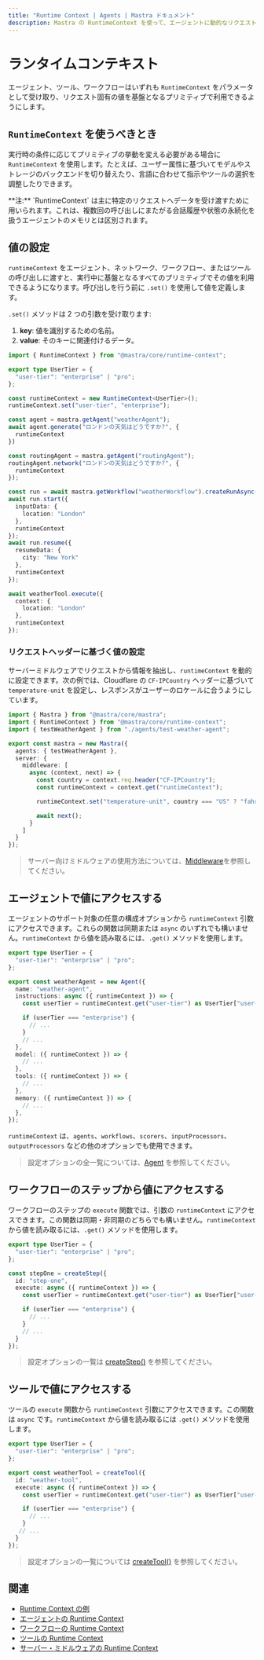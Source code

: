 ```yaml
---
title: "Runtime Context | Agents | Mastra ドキュメント"
description: Mastra の RuntimeContext を使って、エージェントに動的なリクエスト単位の設定を提供する方法を学びましょう。
---
```




# ランタイムコンテキスト

エージェント、ツール、ワークフローはいずれも `RuntimeContext` をパラメータとして受け取り、リクエスト固有の値を基盤となるプリミティブで利用できるようにします。

## `RuntimeContext` を使うべきとき

実行時の条件に応じてプリミティブの挙動を変える必要がある場合に `RuntimeContext` を使用します。たとえば、ユーザー属性に基づいてモデルやストレージのバックエンドを切り替えたり、言語に合わせて指示やツールの選択を調整したりできます。

<Callout>
  **注:** `RuntimeContext` は主に特定のリクエストへデータを受け渡すために用いられます。これは、複数回の呼び出しにまたがる会話履歴や状態の永続化を扱うエージェントのメモリとは区別されます。
</Callout>

## 値の設定

`runtimeContext` をエージェント、ネットワーク、ワークフロー、またはツールの呼び出しに渡すと、実行中に基盤となるすべてのプリミティブでその値を利用できるようになります。呼び出しを行う前に `.set()` を使用して値を定義します。

`.set()` メソッドは 2 つの引数を受け取ります:

1. **key**: 値を識別するための名前。
2. **value**: そのキーに関連付けるデータ。

```typescript showLineNumbers
import { RuntimeContext } from "@mastra/core/runtime-context";

export type UserTier = {
  "user-tier": "enterprise" | "pro";
};

const runtimeContext = new RuntimeContext<UserTier>();
runtimeContext.set("user-tier", "enterprise");

const agent = mastra.getAgent("weatherAgent");
await agent.generate("ロンドンの天気はどうですか?", {
  runtimeContext
})

const routingAgent = mastra.getAgent("routingAgent");
routingAgent.network("ロンドンの天気はどうですか?", {
  runtimeContext
});

const run = await mastra.getWorkflow("weatherWorkflow").createRunAsync();
await run.start({
  inputData: {
    location: "London"
  },
  runtimeContext
});
await run.resume({
  resumeData: {
    city: "New York"
  },
  runtimeContext
});

await weatherTool.execute({
  context: {
    location: "London"
  },
  runtimeContext
});
```


### リクエストヘッダーに基づく値の設定

サーバーミドルウェアでリクエストから情報を抽出し、`runtimeContext` を動的に設定できます。次の例では、Cloudflare の `CF-IPCountry` ヘッダーに基づいて `temperature-unit` を設定し、レスポンスがユーザーのロケールに合うようにしています。

```typescript filename="src/mastra/index.ts" showLineNumbers copy
import { Mastra } from "@mastra/core/mastra";
import { RuntimeContext } from "@mastra/core/runtime-context";
import { testWeatherAgent } from "./agents/test-weather-agent";

export const mastra = new Mastra({
  agents: { testWeatherAgent },
  server: {
    middleware: [
      async (context, next) => {
        const country = context.req.header("CF-IPCountry");
        const runtimeContext = context.get("runtimeContext");

        runtimeContext.set("temperature-unit", country === "US" ? "fahrenheit" : "celsius");

        await next();
      }
    ]
  }
});
```

> サーバー向けミドルウェアの使用方法については、[Middleware](../server-db/middleware.mdx)を参照してください。


## エージェントで値にアクセスする

エージェントのサポート対象の任意の構成オプションから `runtimeContext` 引数にアクセスできます。これらの関数は同期または `async` のいずれでも構いません。`runtimeContext` から値を読み取るには、`.get()` メソッドを使用します。

```typescript {7-8,15,18,21} filename="src/mastra/agents/weather-agent.ts" showLineNumbers
export type UserTier = {
  "user-tier": "enterprise" | "pro";
};

export const weatherAgent = new Agent({
  name: "weather-agent",
  instructions: async ({ runtimeContext }) => {
    const userTier = runtimeContext.get("user-tier") as UserTier["user-tier"];

    if (userTier === "enterprise") {
      // ...
    }
    // ...
  },
  model: ({ runtimeContext }) => {
    // ...
  },
  tools: ({ runtimeContext }) => {
    // ...
  },
  memory: ({ runtimeContext }) => {
    // ...
  },
});
```

`runtimeContext` は、`agents`、`workflows`、`scorers`、`inputProcessors`、`outputProcessors` などの他のオプションでも使用できます。

> 設定オプションの全一覧については、[Agent](../../reference/agents/agent.mdx) を参照してください。


## ワークフローのステップから値にアクセスする

ワークフローのステップの `execute` 関数では、引数の `runtimeContext` にアクセスできます。この関数は同期・非同期のどちらでも構いません。`runtimeContext` から値を読み取るには、`.get()` メソッドを使用します。

```typescript {7-8} filename="src/mastra/workflows/weather-workflow.ts" showLineNumbers copy
export type UserTier = {
  "user-tier": "enterprise" | "pro";
};

const stepOne = createStep({
  id: "step-one",
  execute: async ({ runtimeContext }) => {
    const userTier = runtimeContext.get("user-tier") as UserTier["user-tier"];

    if (userTier === "enterprise") {
      // ...
    }
    // ...
  }
});
```

> 設定オプションの一覧は [createStep()](../../reference/workflows/step.mdx) を参照してください。


## ツールで値にアクセスする

ツールの `execute` 関数から `runtimeContext` 引数にアクセスできます。この関数は `async` です。`runtimeContext` から値を読み取るには `.get()` メソッドを使用します。

```typescript {7-8} filename="src/mastra/tools/weather-tool.ts" showLineNumbers
export type UserTier = {
  "user-tier": "enterprise" | "pro";
};

export const weatherTool = createTool({
  id: "weather-tool",
  execute: async ({ runtimeContext }) => {
    const userTier = runtimeContext.get("user-tier") as UserTier["user-tier"];

    if (userTier === "enterprise") {
      // ...
    }
   // ...
  }
});
```

> 設定オプションの一覧については [createTool()](../../reference/tools/create-tool.mdx) を参照してください。


## 関連

- [Runtime Context の例](../../examples/agents/runtime-context.mdx)
- [エージェントの Runtime Context](../agents/overview.mdx#using-runtimecontext)
- [ワークフローの Runtime Context](../workflows/overview.mdx#using-runtimecontext)
- [ツールの Runtime Context](../tools-mcp/overview.mdx#using-runtimecontext)
- [サーバー・ミドルウェアの Runtime Context](../server-db/middleware.mdx)